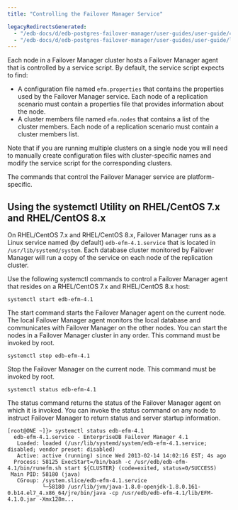 ```yaml
---
title: "Controlling the Failover Manager Service"

legacyRedirectsGenerated:
  - "/edb-docs/d/edb-postgres-failover-manager/user-guides/user-guide/4.1/controlling_efm_service.html"
  - "/edb-docs/d/edb-postgres-failover-manager/user-guides/user-guide/latest/controlling_efm_service.html"
---
```


<div id="controlling_efm_service" class="registered_link"></div>

Each node in a Failover Manager cluster hosts a Failover Manager agent that is controlled by a service script. By default, the service script expects to find:

-   A configuration file named `efm.properties` that contains the properties used by the Failover Manager service. Each node of a replication scenario must contain a properties file that provides information about the node.
-   A cluster members file named `efm.nodes` that contains a list of the cluster members. Each node of a replication scenario must contain a cluster members list.

Note that if you are running multiple clusters on a single node you will need to manually create configuration files with cluster-specific names and modify the service script for the corresponding clusters.

The commands that control the Failover Manager service are platform-specific.

<div id="service_utility" class="registered_link"></div>

## Using the systemctl Utility on RHEL/CentOS 7.x and RHEL/CentOS 8.x

On RHEL/CentOS 7.x and RHEL/CentOS 8.x, Failover Manager runs as a Linux service named (by default) `edb-efm-4.1.service` that is located in `/usr/lib/systemd/system`. Each database cluster monitored by Failover Manager will run a copy of the service on each node of the replication cluster.

Use the following systemctl commands to control a Failover Manager agent that resides on a RHEL/CentOS 7.x and RHEL/CentOS 8.x host:

```text
systemctl start edb-efm-4.1
```

The start command starts the Failover Manager agent on the current node. The local Failover Manager agent monitors the local database and communicates with Failover Manager on the other nodes. You can start the nodes in a Failover Manager cluster in any order. This command must be invoked by root.

```text
systemctl stop edb-efm-4.1
```

Stop the Failover Manager on the current node. This command must be invoked by root.

```text
systemctl status edb-efm-4.1
```

The status command returns the status of the Failover Manager agent on which it is invoked. You can invoke the status command on any node to instruct Failover Manager to return status and server startup information.

```text
[root@ONE ~]}> systemctl status edb-efm-4.1
  edb-efm-4.1.service - EnterpriseDB Failover Manager 4.1
   Loaded: loaded (/usr/lib/systemd/system/edb-efm-4.1.service; disabled; vendor preset: disabled)
   Active: active (running) since Wed 2013-02-14 14:02:16 EST; 4s ago
  Process: 58125 ExecStart=/bin/bash -c /usr/edb/edb-efm-4.1/bin/runefm.sh start ${CLUSTER} (code=exited, status=0/SUCCESS)
 Main PID: 58180 (java)
   CGroup: /system.slice/edb-efm-4.1.service
           └─58180 /usr/lib/jvm/java-1.8.0-openjdk-1.8.0.161-0.b14.el7_4.x86_64/jre/bin/java -cp /usr/edb/edb-efm-4.1/lib/EFM-4.1.0.jar -Xmx128m...
```
